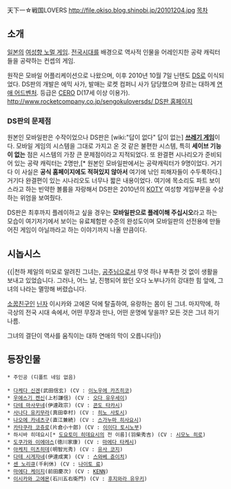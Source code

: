 天下一☆戦国LOVERS 
http://file.okiso.blog.shinobi.jp/20101204.jpg
[[목차]]
== 소개 ==
[[일본]]의 [[여성향 노멀 게임]]. [[전국시대]]를 배경으로 역사적 인물을 어레인지한 공략 캐릭터들을 공략하는 컨셉의 게임.

원작은 모바일 어플리케이션으로 나왔으며, 이후 2010년 10월 7일 닌텐도 [[DS]]로 이식되었다.
DS판의 개발은 에믹 사가, 발매는 로켓 컴퍼니 사가 담당했으며 장르는 대하계 [[연애 어드벤처]]. 등급은 [[CERO]] D(17세 이상 이용가).
[[http://www.rocketcompany.co.jp/sengokuloversds/ DS판 홈페이지]]

=== DS판의 문제점 ===
원본인 모바일판은 수작이었으나 DS판은 [wiki:"답이 없다" 답이 없는] '''[[쓰레기 게임]]'''이다. 모바일 게임의 시스템을 그대로 가지고 온 것 같은 불편한 시스템, 특히 '''세이브 기능이 없는''' 점은 시스템의 가장 큰 문제점이라고 지적되었다. 또 완결편 시나리오가 준비되어 있는 공략 캐릭터는 2명만,[* 원본인 모바일판에서는 공략캐릭터가 9명이었다. 거기다 이 사실은 '''공식 홈페이지에도 적혀있지 않아서''' 여기에 낚인 피해자들이 수두룩하다.] 거기다 완결편이 있는 시나리오도 너무나 짧은 내용이었다. 여기에 목소리도 파트 보이스라고 하는 빈약한 볼륨을 자랑해서 DS판은 2010년의 [[KOTY]] 여성향 게임부문을 수상하는 위엄을 보여줬다. 

DS판은 최후까지 플레이하고 싶을 경우는 '''모바일판으로 플레이해 주십시오'''라고 하는 모습이 여기저기에서 보이는 유료체험판 수준의 완성도이며 모바일판의 선전용에 만들어진 게임이 아닐까라고 하는 이야기까지 나올 만큼이다.

== 시놉시스 ==
{{|천하 제일의 미모로 알려진 그녀는, [[공주]]님으로서 무엇 하나 부족한 것 없이 생활을 보내고 있었습니다.
그러나, 어느 날, 진행되어 왔던 오다 노부나가의 강대한 힘 앞에, 그녀의 나라는 멸망해 버렸습니다.

[[소꿉친구]]인 [[닌자]] 이시카와 고에몬 덕에 탈출하여, 유랑하는 몸이 된 그녀.
마지막에, 하극상의 전국 시대 속에서, 어떤 무장과 만나, 어떤 운명에 닿을까?
모든 것은 그녀 하기 나름.

그녀의 결단이 역사를 움직이는 대하 연애의 막이 오릅니다!|}}

== 등장인물 ==
 * 주인공 (디폴트 네임 없음)

 * [[다케다 신겐]](武田信玄) (CV : [[이노우에 카즈히코]])
 * [[우에스기 켄신]](上杉謙信) (CV : [[오다 유우세이]])
 * [[다테 마사무네]](伊達政宗) (CV : [[콘도 타카시]])
 * [[사나다 유키무라]](真田幸村) (CV : [[히노 사토시]])
 * [[나오에 카네츠구]](直江兼続) (CV : [[스가누마 히사요시]])
 * [[카타쿠라 코쥬로]](片倉小十郎) (CV : [[이이다 토시노부]])
 * 하시바 히데요시[* [[도요토미 히데요시]]의 전 이름](羽柴秀吉) (CV : [[시모노 히로]])
 * [[도쿠가와 이에야스]](徳川家康) (CV : [[마에다 타케시]])
 * [[아케치 미츠히데]](明智光秀) (CV : [[유사 코지]])
 * [[다테 시게자네]](伊達成実) (CV : [[스와베 쥰이치]])
 * [[센 노리큐]](千利休) (CV : [[나이토 료]])
 * [[마에다 케이지]](前田慶次) (CV : [[KENN]])
 * [[이시카와 고에몬]](石川五右衛門) (CV : [[후지와라 유우키]])
